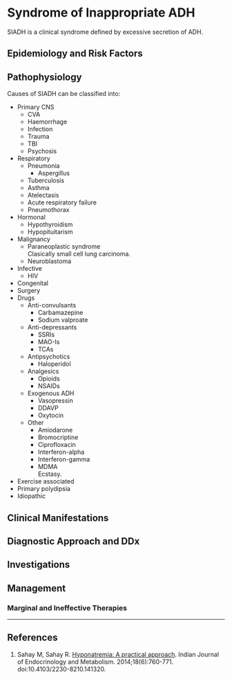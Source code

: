 # Syndrome of Inappropriate ADH


SIADH is a clinical syndrome defined by excessive secretion of ADH.

## Epidemiology and Risk Factors

## Pathophysiology

Causes of SIADH can be classified into:

* Primary CNS
	* CVA
	* Haemorrhage
	* Infection
	* Trauma
	* TBI
	* Psychosis
* Respiratory
	* Pneumonia
		* Aspergillus
	* Tuberculosis
	* Asthma
	* Atelectasis
	* Acute respiratory failure
	* Pneumothorax
* Hormonal
	* Hypothyroidism
	* Hypopituitarism
* Malignancy
	* Paraneoplastic syndrome\
	Clasically small cell lung carcinoma.
	* Neuroblastoma
* Infective
	* HIV
* Congenital
* Surgery
* Drugs
	* Anti-convulsants
		* Carbamazepine
		* Sodium valproate
	* Anti-depressants
		* SSRIs
		* MAO-Is
		* TCAs
	* Antipsychotics
		* Haloperidol
	* Analgesics
		* Opioids
		* NSAIDs
	* Exogenous ADH
		* Vasopressin
		* DDAVP
		* Oxytocin
	* Other
		* Amiodarone
		* Bromocriptine
		* Ciprofloxacin
		* Interferon-alpha
		* Interferon-gamma
		* MDMA\
		Ecstasy.
* Exercise associated
* Primary polydipsia
* Idiopathic


## Clinical Manifestations

## Diagnostic Approach and DDx

## Investigations

## Management

### Marginal and Ineffective Therapies


---

## References

1. Sahay M, Sahay R. [Hyponatremia: A practical approach](https://www.ncbi.nlm.nih.gov/pmc/articles/PMC4192979/). Indian Journal of Endocrinology and Metabolism. 2014;18(6):760-771. doi:10.4103/2230-8210.141320.